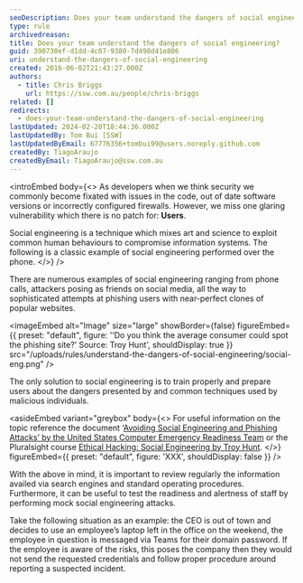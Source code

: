 ```yaml
---
seoDescription: Does your team understand the dangers of social engineering?
type: rule
archivedreason:
title: Does your team understand the dangers of social engineering?
guid: 390730ef-d1dd-4c07-9380-7d498d41e806
uri: understand-the-dangers-of-social-engineering
created: 2016-06-02T21:43:27.000Z
authors:
  - title: Chris Briggs
    url: https://ssw.com.au/people/chris-briggs
related: []
redirects:
  - does-your-team-understand-the-dangers-of-social-engineering
lastUpdated: 2024-02-20T18:44:36.000Z
lastUpdatedBy: Tom Bui [SSW]
lastUpdatedByEmail: 67776356+tombui99@users.noreply.github.com
createdBy: TiagoAraujo
createdByEmail: TiagoAraujo@ssw.com.au
---
```


<introEmbed
  body={<>
As developers when we think security we commonly become fixated with issues in the code, out of date software versions or incorrectly configured firewalls. However, we miss one glaring vulnerability which there is no patch for: **Users**.

Social engineering is a technique which mixes art and science to exploit common human behaviours to compromise information systems. The following is a classic example of social engineering performed over the phone.
  </>}
/>
<youtubeEmbed url="https://www.youtube.com/embed/DB6ywr9fngU?rel=0" description="Video: Live hack and social engineering at DEF_CON by Dave Kennedy and Kevin Mitnick (10 min)" />

There are numerous examples of social engineering ranging from phone calls, attackers posing as friends on social media, all the way to sophisticated attempts at phishing users with near-perfect clones of popular websites.


<imageEmbed
  alt="Image"
  size="large"
  showBorder={false}
  figureEmbed={{
    preset: "default",
    figure: '‘Do you think the average consumer could spot the phishing site?’ Source: Troy Hunt',
    shouldDisplay: true
  }}
  src="/uploads/rules/understand-the-dangers-of-social-engineering/social-eng.png"
/>

The only solution to social engineering is to train properly and prepare users about the dangers presented by and common techniques used by malicious individuals.

<asideEmbed
  variant="greybox"
  body={<>
    For useful information on the topic reference the document ‘[Avoiding Social Engineering and Phishing Attacks’ by the United States Computer Emergency Readiness Team](https://www.cisa.gov/news-events/news/avoiding-social-engineering-and-phishing-attacks) or the Pluralsight course [Ethical Hacking: Social Engineering by Troy Hunt](https://www.pluralsight.com/courses/play-by-play-social-engineering).
  </>}
  figureEmbed={{
    preset: "default",
    figure: 'XXX',
    shouldDisplay: false
  }}
/>

With the above in mind, it is important to review regularly the information availed via search engines and standard operating procedures. Furthermore, it can be useful to test the readiness and alertness of staff by performing mock social engineering attacks.

Take the following situation as an example: the CEO is out of town and decides to use an employee’s laptop left in the office on the weekend, the employee in question is messaged via Teams for their domain password. If the employee is aware of the risks, this poses the company then they would not send the requested credentials and follow proper procedure around reporting a suspected incident.
